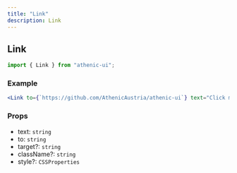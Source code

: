 ```yaml
---
title: "Link"
description: Link
---
```


## Link

```js
import { Link } from "athenic-ui";
```

### Example

```jsx
<Link to={`https://github.com/AthenicAustria/athenic-ui`} text="Click me!" />
```

### Props

- text: `string`
- to: `string`
- target?: `string`
- className?: `string`
- style?: `CSSProperties`
